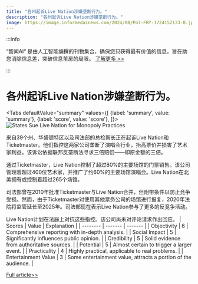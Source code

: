 ```yaml
---
title: "各州起诉Live Nation涉嫌垄断行为。"
description: "各州起诉Live Nation涉嫌垄断行为。"
image: https://image.informedainews.com/2024/08/Pol-FBY-1724152133-0.jpg
---
```



:::info

“智闻AI“ 是由人工智能编撰的刊物集合，确保您只获得最有价值的信息，旨在助您消除信息差，突破信息茧房的局限。  [了解更多 >>](/)

:::

# 各州起诉Live Nation涉嫌垄断行为。


<Tabs
	defaultValue="summary"
	values={[
	{label: 'summary', value: 'summary'},
	{label: 'score', value: 'score'},
]}>
<TabItem value="summary">
<img
  src="https://image.informedainews.com/2024/08/Pol-FBY-1724152133-0.jpg"
  alt="States Sue Live Nation for Monopoly Practices"
/>



来自39个州、华盛顿特区以及司法部的总检察长正在起诉Live Nation和Ticketmaster。他们指控这两家公司垄断了演唱会行业，抬高票价并损害了艺术家利益。该诉讼依据联邦反垄断法寻求三倍赔偿——即原金额的三倍。

通过Ticketmaster，Live Nation控制了超过80%的主要场馆的门票销售。该公司管理着超过400位艺术家，并推广了约60%的主要场馆演唱会。Live Nation在北美拥有或控制着超过265个场馆。

司法部曾在2010年批准Ticketmaster与Live Nation合并，但附带条件以防止竞争受损。然而，由于Ticketmaster对使用其他票务公司的场馆进行报复，2020年法院将监管延长至2025年。司法部现在表示Live Nation参与了更多的反竞争活动。

Live Nation计划在法庭上对抗这些指控。该公司尚未对评论请求作出回应。
</TabItem>
<TabItem value="score">
	| Scores     | Value   | Explanation |
	| -------- | ------- | ------- |
	| Objectivity  | 6    | Comprehensive reporting with in-depth analysis.    |
	| Social Impact | 5     | Significantly influences public opinion.    |
	| Credibility    | 5    | Solid evidence from authoritative sources.    |
	| Potential    | 5    | Almost certain to trigger a larger event.    |
	| Practicality    | 4    | Highly practical, applicable to real problems.    |
	| Entertainment Value    | 3    | Some entertainment value, attracts a portion of the audience.    |
</TabItem>
</Tabs>

[Full article>>](https://www.theguardian.com/us-news/article/2024/aug/19/live-nation-ticketmaster-lawsuit-triple-damages)
